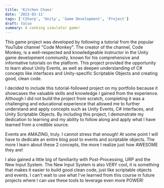 ```yaml
---
title: 'Kitchen Chaos'
date: '2023-03-11'
tags: ['CSharp', 'Unity', 'Game Development', 'Project']
draft: false
summary: A cooking simulator game!
---
```


This game project was developed by following a tutorial from the popular YouTube channel "Code Monkey". The creator of the channel, Code Monkey, is a well-respected and knowledgeable instructor in the Unity game development community, known for his comprehensive and informative tutorials on the platform. This project provided the opportunity to learn about Unity Events, as well as deepen understanding of C# concepts like interfaces and Unity-specific Scriptable Objects and creating good, clean code.

I decided to include this tutorial-followed project on my portfolio because it showcases the valuable skills and knowledge I gained from the experience. Although I did not build the project from scratch, completing it was a challenging and educational experience that allowed me to further understand and apply concepts such as Unity Events, C# interfaces, and Unity Scriptable Objects. By including this project, I demonstrate my dedication to learning and my ability to follow along and apply what I have learned from a credible source.

Events are AMAZING, truly. I cannot stress that enough! At some point I will have to dedicate an entire blog post to events and scriptable objects. The more I learn about these 2 concepts, the more I realize just how AWESOME they are!

I also gained a little big of familiarity with Post-Processing, URP and the New Input System. The New Input System is also VERY cool, it is something that makes it easier to build good clean code, just like scriptable objects and events. I can't wait to use what I've learned from this course in future projects where I can use these tools to leverage even more POWER!
